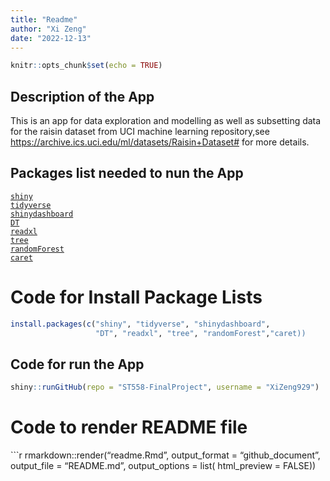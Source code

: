 ```yaml
---
title: "Readme"
author: "Xi Zeng"
date: "2022-12-13"
---
```


```r
knitr::opts_chunk$set(echo = TRUE)
```

## Description of the App

This is an app for data exploration and modelling as well as subsetting data for the raisin dataset from UCI machine learning repository,see <https://archive.ics.uci.edu/ml/datasets/Raisin+Dataset#> for more details.  

## Packages list needed to nun the App
[`shiny`](https://cran.r-project.org/web/packages/shiny/index.html)  
[`tidyverse`](https://www.tidyverse.org/)  
[`shinydashboard`](https://cran.r-project.org/web/packages/shinydashboard/index.html)  
[`DT`](https://www.rdocumentation.org/packages/DT/versions/0.16)  
[`readxl`](https://readxl.tidyverse.org/)  
[`tree`](https://www.rdocumentation.org/packages/tree/versions/1.0-42)  
[`randomForest`](https://www.rdocumentation.org/packages/randomForest/versions/4.7-1.1)  
[`caret`](https://topepo.github.io/caret/)  

# Code for Install Package Lists  
```r
install.packages(c("shiny", "tidyverse", "shinydashboard",
                   "DT", "readxl", "tree", "randomForest","caret))

```

## Code for run the App  

```r
shiny::runGitHub(repo = "ST558-FinalProject", username = "XiZeng929")
```

# Code to render README file  
```r
rmarkdown::render("readme.Rmd", 
          output_format = "github_document",
          output_file = "README.md",
          output_options = list(
            html_preview = FALSE))